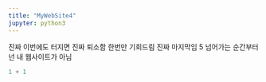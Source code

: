 ```yaml
---
title: "MyWebSite4"
jupyter: python3
---
```

진짜 이번에도 터지면
진짜 퇴소함
한번만 기회드림
진짜 마지막임
5 넘어가는 순간부터 넌 내 웹사이트가 아님
```python
1 + 1
```
